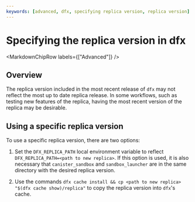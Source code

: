 ```yaml
---
keywords: [advanced, dfx, specifying replica version, replica version]
---
```



# Specifying the replica version in dfx

<MarkdownChipRow labels={["Advanced"]} />

## Overview

The replica version included in the most recent release of `dfx` may not reflect the most up to date replica release. In some workflows, such as testing new features of the replica, having the most recent version of the replica may be desirable. 

## Using a specific replica version

To use a specific replica version, there are two options:

1. Set the `DFX_REPLICA_PATH` local environment variable to reflect `DFX_REPLICA_PATH=<path to new replica>`. If this option is used, it is also necessary that `canister_sandbox` and `sandbox_launcher` are in the same directory with the desired replica version.

2. Use the commands `dfx cache install && cp <path to new replica> "$(dfx cache show)/replica"` to copy the replica version into `dfx`'s cache. 



